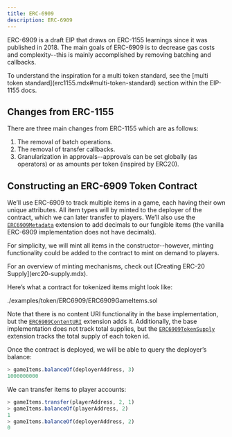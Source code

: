 ```yaml
---
title: ERC-6909
description: ERC-6909
---
```


ERC-6909 is a draft EIP that draws on ERC-1155 learnings since it was published in 2018. The main goals of ERC-6909 is to decrease gas costs and complexity--this is mainly accomplished by removing batching and callbacks.

<Callout>
To understand the inspiration for a multi token standard, see the [multi token standard](erc1155.mdx#multi-token-standard) section within the EIP-1155 docs.
</Callout>

## Changes from ERC-1155

There are three main changes from ERC-1155 which are as follows:

1. The removal of batch operations.
2. The removal of transfer callbacks.
3. Granularization in approvals--approvals can be set globally (as operators) or as amounts per token (inspired by ERC20).

## Constructing an ERC-6909 Token Contract

We’ll use ERC-6909 to track multiple items in a game, each having their own unique attributes. All item types will by minted to the deployer of the contract, which we can later transfer to players. We’ll also use the [`ERC6909Metadata`](contracts/v5.x/api/token/ERC6909.mdx#ERC6909Metadata) extension to add decimals to our fungible items (the vanilla ERC-6909 implementation does not have decimals).

For simplicity, we will mint all items in the constructor--however, minting functionality could be added to the contract to mint on demand to players.

<Callout>
For an overview of minting mechanisms, check out [Creating ERC-20 Supply](erc20-supply.mdx).
</Callout>

Here’s what a contract for tokenized items might look like:

<include cwd lang='solidity'>./examples/token/ERC6909/ERC6909GameItems.sol</include>

Note that there is no content URI functionality in the base implementation, but the [`ERC6909ContentURI`](contracts/v5.x/api/token/ERC6909.mdx#ERC6909ContentURI) extension adds it. Additionally, the base implementation does not track total supplies, but the [`ERC6909TokenSupply`](contracts/v5.x/api/token/ERC6909.mdx#ERC6909TokenSupply) extension tracks the total supply of each token id.

Once the contract is deployed, we will be able to query the deployer’s balance:
```javascript
> gameItems.balanceOf(deployerAddress, 3)
1000000000
```

We can transfer items to player accounts:
```javascript
> gameItems.transfer(playerAddress, 2, 1)
> gameItems.balanceOf(playerAddress, 2)
1
> gameItems.balanceOf(deployerAddress, 2)
0
```

